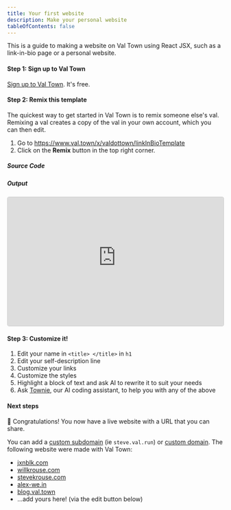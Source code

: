 ```yaml
---
title: Your first website
description: Make your personal website
tableOfContents: false
---
```



This is a guide to making a website on Val Town using React JSX, such as a link-in-bio page or a personal website.

#### Step 1: Sign up to Val Town

[Sign up to Val Town](https://www.val.town/auth/signup). It's free.

#### Step 2: Remix this template

The quickest way to get started in Val Town is to remix someone else's val. Remixing a val creates a copy of the val in your own account, which you can then edit.

1. Go to https://www.val.town/x/valdottown/linkInBioTemplate
2. Click on the **Remix** button in the top right corner.

##### Source Code

<Val
  url="https://www.val.town/embed/x/valdottown/linkInBioTemplate/main.tsx"
  height="400px"
/>

##### Output

<iframe
  src="https://docs-linkinbiotemplate.val.run/"
  width="100%"
  frameborder="0"
  style="border: 1px solid #ccc; border-radius: 4px; height: 300px;"
></iframe>

#### Step 3: Customize it!

1. Edit your name in `<title> </title>` in `h1`
2. Edit your self-description line
3. Customize your links
4. Customize the styles
5. Highlight a block of text and ask AI to rewrite it to suit your needs
6. Ask [Townie](https://www.val.town/townie), our AI coding assistant, to help you with any of the above

#### Next steps

🥳 Congratulations! You now have a live website with a URL that you can share.

You can add a [custom subdomain](vals/http/custom-subdomains/) (ie `steve.val.run`) or [custom domain](/vals/http/custom-domains/). The following website were made with Val Town:

- [jxnblk.com](https://jxnblk.com/)
- [willkrouse.com](https://willkrouse.com)
- [stevekrouse.com](https://stevekrouse.com)
- [alex-we.in](https://alex-we.in/)
- [blog.val.town](https://blog.val.town)
- ...add yours here! (via the edit button below)
